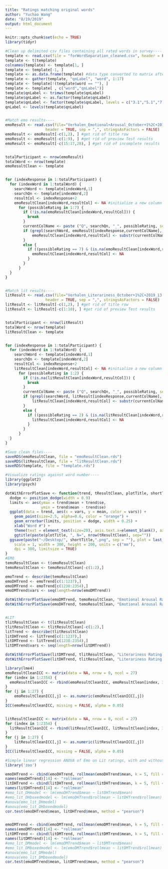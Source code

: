 ```yaml
---
title: "Ratings matching original words"
author: "Yuchao Wang"
date: "8/19/2019"
output: html_document
---
```


```r
knitr::opts_chunk$set(echo = TRUE)
library(tidyr)
```

```r
#Clean up delimited csv files containing all rated words in survey----
template <- read.csv(file = "forWordSeparation_cleaned.csv", header = F, sep = ",", stringsAsFactors = FALSE)
template <- t(template) 
colnames(template) <- template[1, ] 
template <- template[-1, ]
template <- as.data.frame(template) #data type converted to matrix after transpose, due to rectangular shape - force back into data frame for "gather"
template <- gather(template, "qnLabel", "word", 1:17)
template <- template[!(template$word == ""), ] 
template <- template[ , c("word","qnLabel")]
template$qnLabel <- trimws(template$qnLabel)
template$qnLabel <- as.factor(template$qnLabel)
template$qnLabel <- factor(template$qnLabel, levels = c("3.1","5.1","7.1","9.1","11.1","13.1","15.1","17.1","19.1","24.1","26.1","28.1","30.1","32.1","34.1","36.1","38.1")) 
qnLabel <- levels(template$qnLabel)


#Match emo results----    
emoResult <- read.csv(file="Verhalen_Emotional+Arousal_October+1%2C+2019_13.27.csv", 
                  header = TRUE, sep = ",", stringsAsFactors = FALSE)
emoResult <- emoResult[-c(1,2), ] #get rid of title row
emoResult <- emoResult[-c(1:9), ] #get rid of preview Test results
emoResult <- emoResult[-c(15:17,28), ] #get rid of incomplete results


totalParticipant <- nrow(emoResult)
totalWord <- nrow(template)
emoResultClean <- template


for (indexResponse in 1:totalParticipant) {
  for (indexWord in 1:totalWord) {
    searchWord <- template[indexWord,1]
    searchQn <- template[indexWord,2]
    resultCol <- indexResponse+2
    emoResultClean[indexWord,resultCol] <- NA #initialize a new column
      for (possibleRating in 1:7) {
        if (!is.na(emoResultClean[indexWord,resultCol])) {
          break
        }
        currentColName <- paste ("Q", searchQn, "_", possibleRating, sep = "", collapse = NULL)
        if (grepl(searchWord, emoResult[indexResponse,currentColName], fixed = TRUE)) {
            emoResultClean[indexWord,resultCol] <- substr(currentColName, nchar(currentColName), nchar(currentColName))        
        }
        else {
          if ((possibleRating == 7) & (is.na(emoResultClean[indexWord,resultCol]))) {
            emoResultClean[indexWord,resultCol] <- NA
          }
        }
      }
  }
}


#Match lit results----
litResult <- read.csv(file="Verhalen_Literariness_October+1%2C+2019_13.28.csv", 
                  header = TRUE, sep = ",", stringsAsFactors = FALSE)
litResult <- litResult[-c(1,2), ] #get rid of title row
litResult <- litResult[-c(1:10), ] #get rid of preview Test results


totalParticipant <- nrow(litResult)
totalWord <- nrow(template)
litResultClean <- template


for (indexResponse in 1:totalParticipant) {
  for (indexWord in 1:totalWord) {
    searchWord <- template[indexWord,1]
    searchQn <- template[indexWord,2]
    resultCol <- indexResponse+2
    litResultClean[indexWord,resultCol] <- NA #initialize a new column
      for (possibleRating in 1:2) {
        if (!is.na(litResultClean[indexWord,resultCol])) {
          break
        }
        currentColName <- paste ("Q", searchQn, "_", possibleRating, sep = "", collapse = NULL)
        if (grepl(searchWord, litResult[indexResponse,currentColName], fixed = TRUE)) {
            litResultClean[indexWord,resultCol] <- substr(currentColName, nchar(currentColName), nchar(currentColName))        
        }
        else {
          if ((possibleRating == 2) & (is.na(litResultClean[indexWord,resultCol]))) {
            litResultClean[indexWord,resultCol] <- NA
          }
        }
      }
  }
}

#Save clean files---- 
saveRDS(emoResultClean, file = "emoResultClean.rds")
saveRDS(litResultClean, file = "litResultClean.rds")
saveRDS(template, file = "template.rds")

```

```r
#Visualize ratings against word number----
library(ggplot2)
library(psych)

dotWithErrorPlotSave <- function(trend, tResultClean, plotTitle, shortTitle) { 
  dodge <- position_dodge(width = 0.9)
  limits <- aes(ymax = trend$mean + trend$se, 
                ymin = trend$mean - trend$se)
  ggplot(data = trend, aes(x = vars, y = mean, color = vars)) + 
    geom_point(size=2.5, alpha=0.6, color = "orange") +
    geom_errorbar(limits, position = dodge, width = 0.25) +
    xlab("Word #") +
    theme(text = element_text(size=20), axis.text.x=element_blank(), axis.ticks.x=element_blank()) + 
    ggtitle(paste(plotTitle, ", N=", nrow(tResultClean), sep=""))
  ggsave(paste("~/Desktop/", shortTitle,".png", sep = ""), plot = last_plot(), device = png(),
    scale = 1, width = 300, height = 200, units = c("mm"),
    dpi = 300, limitsize = TRUE)
}
#EMO
temoResultClean <- t(emoResultClean)
temoResultClean <- temoResultClean[-c(1:2),]

emoTrend <- describe(temoResultClean)
emoDHTrend <- emoTrend[c(1:1237),]
emoDMTrend <- emoTrend[c(1238:2354),]
emoDMTrend$vars <- seq(length=nrow(emoDMTrend)) 

dotWithErrorPlotSave(emoDMTrend, temoResultClean, "Emotional Arousal Rating for De Muur", "emoDM")
dotWithErrorPlotSave(emoDHTrend, temoResultClean, "Emotional Arousal Rating for De Mexicaanse Hond", "emoDH")


#LIT
tlitResultClean <- t(litResultClean)
tlitResultClean <- tlitResultClean[-c(1:2),]
litTrend <- describe(tlitResultClean)
litDHTrend <- litTrend[c(1:1237),]
litDMTrend <- litTrend[c(1238:2354),]
litDMTrend$vars <- seq(length=nrow(litDMTrend)) 

dotWithErrorPlotSave(litDMTrend, tlitResultClean, "Literariness Rating for De Muur", "litDM")
dotWithErrorPlotSave(litDHTrend, tlitResultClean, "Literariness Rating for De Mexicaanse Hond", "litDH")


```


```r
library(lme4)
emoResultCleanICC <- matrix(data = NA, nrow = 0, ncol = 27)
for (index in 1:2354) {
  emoResultCleanICC <- rbind(emoResultCleanICC, emoResultClean[index, 3:29])
}
for (j in 1:27) {
    emoResultCleanICC[,j] <- as.numeric(emoResultCleanICC[,j])
}
ICC(emoResultCleanICC, missing = FALSE, alpha = 0.05)


litResultCleanICC <- matrix(data = NA, nrow = 0, ncol = 27)
for (index in 1:2354) {
  litResultCleanICC <- rbind(litResultCleanICC, litResultClean[index, 3:29])
}
for (j in 1:27) {
    litResultCleanICC[,j] <- as.numeric(litResultCleanICC[,j])
}
ICC(litResultCleanICC, missing = FALSE, alpha = 0.05)

```



```r
#Simple linear regression ANOVA of Emo on Lit ratings, with and without boxcar smoothing 
library('zoo')

emoDHTrend <- cbind(emoDHTrend, rollmean(emoDHTrend$mean, k = 5, fill = NA, align = "center"))
names(emoDHTrend)[14] <- "rollmean"
litDHTrend <- cbind(litDHTrend, rollmean(litDHTrend$mean, k = 5, fill = NA, align = "center"))
names(litDHTrend)[14] <- "rollmean"
#emo_lit_DHmodel <- lm(emoDHTrend$mean ~ litDHTrend$mean)
#emo_lit_DHboxedmodel <- lm(emoDHTrend$rollmean ~ litDHTrend$rollmean)
#anova(emo_lit_DHmodel)
#anova(emo_lit_DHboxedmodel)
cor.test(emoDHTrend$mean, litDHTrend$mean, method = "pearson")


emoDMTrend <- cbind(emoDMTrend, rollmean(emoDMTrend$mean, k = 5, fill = NA, align = "center"))
names(emoDMTrend)[14] <- "rollmean"
litDMTrend <- cbind(litDMTrend, rollmean(litDMTrend$mean, k = 5, fill = NA, align = "center"))
names(litDMTrend)[14] <- "rollmean"
#emo_lit_DMmodel <- lm(emoDMTrend$mean ~ litDMTrend$mean)
#emo_lit_DMboxedmodel <- lm(emoDMTrend$rollmean ~ litDMTrend$rollmean)
#anova(emo_lit_DMmodel)
#anova(emo_lit_DMboxedmodel)
cor.test(emoDMTrend$mean, litDMTrend$mean, method = "pearson")
```
